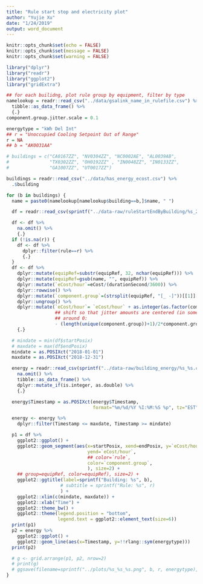 ```yaml
---
title: "Rule start stop and electricity plot"
author: "Yujie Xu"
date: "1/24/2019"
output: word_document
---
```


```r
knitr::opts_chunk$set(echo = FALSE)
knitr::opts_chunk$set(message = FALSE)
knitr::opts_chunk$set(warning = FALSE)
```

```r
library("dplyr")
library("readr")
library("ggplot2")
library("gridExtra")

## for each builidng, plot rule group by equipment, filter by type
namelookup = readr::read_csv("../data/gsalink_name_in_rulefile.csv") %>%
  tibble::as_data_frame() %>%
  {.}
component.group.jitter.scale = 0.1

energytype = "kWh Del Int"
## r = "Unoccupied Cooling Setpoint Out of Range"
r = NA
## b = "AK0031AA"

# buildings = c("CA0167ZZ", "NV0304ZZ", "NC0002AE", "AL0039AB",
#               "TX0302ZZ", "OH0192ZZ" , "IN0048ZZ", "IN0133ZZ",
#               "GA1007ZZ", "UT0017ZZ")

buildings = readr::read_csv("../data/has_energy_ecost.csv") %>%
  .$building

for (b in buildings) {
  name = paste0(namelookup[namelookup$building==b,]$name, " ")

  df = readr::read_csv(sprintf("../data-raw/ruleStartEndByBuilding/%s_2018.csv", b))

  df <- df %>%
    na.omit() %>%
    {.}
  if (!is.na(r)) {
    df <- df %>%
      dplyr::filter(rule==r) %>%
      {.}
  }
  df <- df %>%
    dplyr::mutate(equipRef=substr(equipRef, 32, nchar(equipRef))) %>%
    dplyr::mutate(equipRef=gsub(name, "", equipRef)) %>%
    dplyr::mutate(`eCost/hour`=eCost/(durationSecond/3600)) %>%
    dplyr::rowwise() %>%
    dplyr::mutate(`component.group`=(strsplit(equipRef, "[_ -]"))[[1]][1]) %>%
    dplyr::ungroup() %>%
    dplyr::mutate(`eCost/hour`= `eCost/hour` + as.integer(as.factor(component.group))*component.group.jitter.scale
                  ## shift so that jitter amounts are centered (in some sense)
                  ## around 0:
                  - (length(unique(component.group))+1)/2*component.group.jitter.scale) %>%
    {.}

  # mindate = min(df$startPosix)
  # maxdate = max(df$endPosix)
  mindate = as.POSIXct("2018-01-01")
  maxdate = as.POSIXct("2018-12-31")

  energy = readr::read_csv(sprintf("../data-raw/building_energy/%s_%s.csv", b, energytype)) %>%
    na.omit() %>%
    tibble::as_data_frame() %>%
    dplyr::mutate_if(is.integer, as.double) %>%
    {.}

  energy$Timestamp = as.POSIXct(energy$Timestamp,
                                format="%m/%d/%Y %I:%M:%S %p", tz="EST")

  energy <- energy %>%
    dplyr::filter(Timestamp <= maxdate, Timestamp >= mindate)

  p1 = df %>%
    ggplot2::ggplot() +
    ggplot2::geom_segment(aes(x=startPosix, xend=endPosix, y=`eCost/hour`,
                              yend=`eCost/hour`,
                              ## color=`rule`,
                              color=`component.group`,
                              ), size=2) +
    ## group=equipRef, color=equipRef), size=2) +
    ggplot2::ggtitle(label=sprintf("Building: %s", b),
                    # subtitle = sprintf("Rule: %s", r)
                    ) +
    ggplot2::xlim(c(mindate, maxdate)) +
    ggplot2::xlab("Time") +
    ggplot2::theme_bw() +
    ggplot2::theme(legend.position = "bottom",
                   legend.text = ggplot2::element_text(size=6))
  print(p1)
  p2 = energy %>%
    ggplot2::ggplot() +
    ggplot2::geom_line(aes(x=Timestamp, y=!!rlang::sym(energytype)))
  print(p2)

  # g <- grid.arrange(p1, p2, nrow=2)
  # print(g)
  # ggsave(filename=sprintf("../plots/%s_%s_%s.png", b, r, energytype), g)
}
```